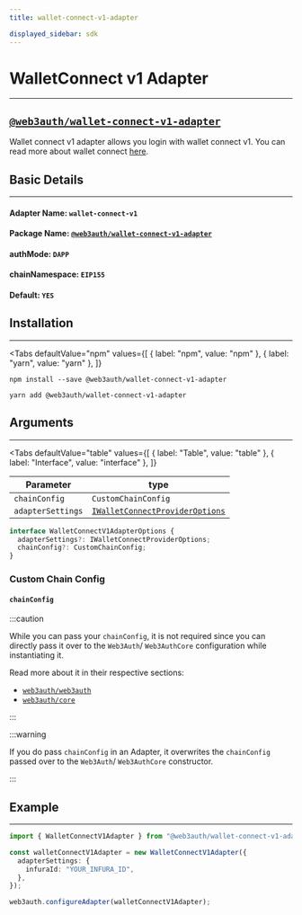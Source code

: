 ```yaml
---
title: wallet-connect-v1-adapter

displayed_sidebar: sdk
---
```


# WalletConnect v1 Adapter

---


## [`@web3auth/wallet-connect-v1-adapter`](https://npmjs.com/package/@web3auth/wallet-connect-v1-adapter)

Wallet connect v1 adapter allows you login with wallet connect v1. You can read more about wallet connect [here](https://docs.walletconnect.com/).

## Basic Details

---

#### Adapter Name: `wallet-connect-v1`

#### Package Name: [`@web3auth/wallet-connect-v1-adapter`](https://npmjs.com/package/@web3auth/wallet-connect-v1-adapter)

#### authMode: `DAPP`

#### chainNamespace: `EIP155`

#### Default: `YES`

## Installation

---

<Tabs
  defaultValue="npm"
  values={[
    { label: "npm", value: "npm" },
    { label: "yarn", value: "yarn" },
  ]}
>

<TabItem value="npm">

```shell
npm install --save @web3auth/wallet-connect-v1-adapter
```

</TabItem>

<TabItem value="yarn">

```shell
yarn add @web3auth/wallet-connect-v1-adapter
```

</TabItem>

</Tabs>

## Arguments

---

<Tabs
  defaultValue="table"
  values={[
    { label: "Table", value: "table" },
    { label: "Interface", value: "interface" },
  ]}
>

<TabItem value="table">

| Parameter         | type                                                                                                           |
| ----------------- | -------------------------------------------------------------------------------------------------------------- |
| `chainConfig`     | `CustomChainConfig`                                                                                            |
| `adapterSettings` | [`IWalletConnectProviderOptions`](https://docs.walletconnect.com/quick-start/dapps/client#initiate-connection) |

</TabItem>

<TabItem value="interface">

```ts
interface WalletConnectV1AdapterOptions {
  adapterSettings?: IWalletConnectProviderOptions;
  chainConfig?: CustomChainConfig;
}
```

</TabItem>

</Tabs>

### Custom Chain Config

#### `chainConfig`

:::caution

While you can pass your `chainConfig`, it is not required since you can directly pass it over to the `Web3Auth`/ `Web3AuthCore` configuration while
instantiating it.

Read more about it in their respective sections:

- [`web3auth/web3auth`](../web3auth/initialize#adding-a-custom-chain-configuration)
- [`web3auth/core`](../core/initialize#adding-a-custom-chain-configuration)

:::

:::warning

If you do pass `chainConfig` in an Adapter, it overwrites the `chainConfig` passed over to the `Web3Auth`/ `Web3AuthCore` constructor.

:::

## Example

---

```ts
import { WalletConnectV1Adapter } from "@web3auth/wallet-connect-v1-adapter";

const walletConnectV1Adapter = new WalletConnectV1Adapter({
  adapterSettings: {
    infuraId: "YOUR_INFURA_ID",
  },
});

web3auth.configureAdapter(walletConnectV1Adapter);
```
